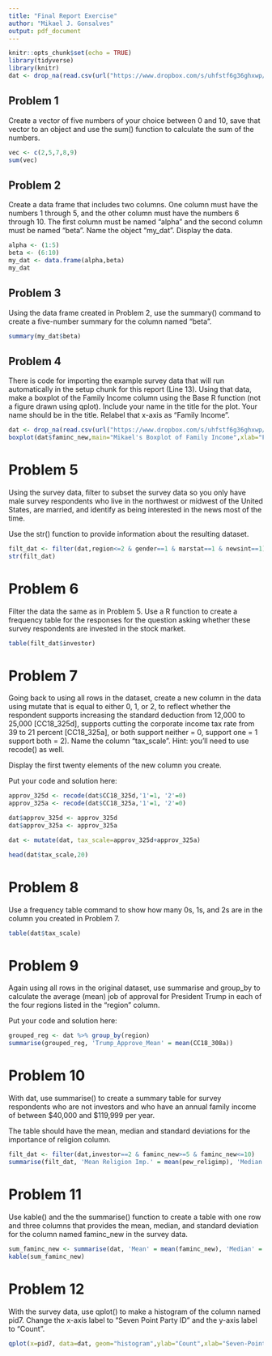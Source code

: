```yaml
---
title: "Final Report Exercise"
author: "Mikael J. Gonsalves"
output: pdf_document
---
```


```r
knitr::opts_chunk$set(echo = TRUE)
library(tidyverse)
library(knitr)
dat <- drop_na(read.csv(url("https://www.dropbox.com/s/uhfstf6g36ghxwp/cces_sample_coursera.csv?raw=1")))
```

## Problem 1

Create a vector of five numbers of your choice between 0 and 10, save that vector to an object and use the sum() function to calculate the sum of the numbers.

```r
vec <- c(2,5,7,8,9)
sum(vec)
```

## Problem 2

Create a data frame that includes two columns. One column must have the numbers 1 through 5, and the other column must have the numbers 6 through 10. The first column must be named “alpha” and the second column must be named “beta”. Name the object “my_dat”. Display the data.

```r
alpha <- (1:5)
beta <- (6:10)
my_dat <- data.frame(alpha,beta)
my_dat
```

## Problem 3

Using the data frame created in Problem 2, use the summary() command to create a five-number summary for the column named “beta”.

```r
summary(my_dat$beta)
```
## Problem 4

There is code for importing the example survey data that will run automatically in the setup chunk for this report (Line 13). Using that data, make a boxplot of the Family Income column using the Base R function (not a figure drawn using qplot). Include your name in the title for the plot. Your name should be in the title. Relabel that x-axis as "Family Income".

```r
dat <- drop_na(read.csv(url("https://www.dropbox.com/s/uhfstf6g36ghxwp/cces_sample_coursera.csv?raw=1")))
boxplot(dat$faminc_new,main="Mikael's Boxplot of Family Income",xlab="Family Income")
```

# Problem 5

Using the survey data, filter to subset the survey data so you only have male survey respondents who live in the northwest or midwest of the United States, are married, and identify as being interested in the news most of the time. 

Use the str() function to provide information about the resulting dataset.
 
```r
filt_dat <- filter(dat,region<=2 & gender==1 & marstat==1 & newsint==1)
str(filt_dat)
```
# Problem 6

Filter the data the same as in Problem 5. Use a R function to create a frequency table for the responses for the question asking whether these survey respondents are invested in the stock market. 

```r
table(filt_dat$investor)
``` 
# Problem 7

Going back to using all rows in the dataset, create a new column in the data using mutate that is equal to either 0, 1, or 2, to reflect whether the respondent supports increasing the standard deduction from 12,000 to 25,000 [CC18_325d],
supports cutting the corporate income tax rate from 39 to 21 percent [CC18_325a], 
or both 
support neither = 0, 
support one = 1
support both = 2). 
Name the column "tax_scale". Hint: you'll need to use recode() as well.
 
Display the first twenty elements of the new column you create.

Put your code and solution here:

```r
approv_325d <- recode(dat$CC18_325d,'1'=1, '2'=0)
approv_325a <- recode(dat$CC18_325a,'1'=1, '2'=0)

dat$approv_325d <- approv_325d
dat$approv_325a <- approv_325a

dat <- mutate(dat, tax_scale=approv_325d+approv_325a)

head(dat$tax_scale,20)
```

# Problem 8

Use a frequency table command to show how many 0s, 1s, and 2s are in the column you created in Problem 7.

```r
table(dat$tax_scale)
```

# Problem 9

Again using all rows in the original dataset, use summarise and group_by to calculate the average (mean) job of approval for President Trump in each of the four regions listed in the "region" column.

Put your code and solution here:
 
```r
grouped_reg <- dat %>% group_by(region)
summarise(grouped_reg, 'Trump_Approve_Mean' = mean(CC18_308a))
```
 
# Problem 10

With dat, use summarise() to create a summary table for survey respondents who  are not investors
and who have an annual family income of between $40,000 and $119,999 per year.


The table should have the mean, median and standard deviations for the importance of religion column.

```r
filt_dat <- filter(dat,investor==2 & faminc_new>=5 & faminc_new<=10)
summarise(filt_dat, 'Mean Religion Imp.' = mean(pew_religimp), 'Median Religion Imp.' = median(pew_religimp), 'Standard Dev. Religion Imp.' = sd(pew_religimp))
```

# Problem 11

Use kable() and the the summarise() function to create a table with one row and three columns that provides the mean, median, and standard deviation for the column named faminc_new in the survey data.


```r
sum_faminc_new <- summarise(dat, 'Mean' = mean(faminc_new), 'Median' = median(faminc_new), 'Std. Dev.' = sd(faminc_new))
kable(sum_faminc_new) 
```

# Problem 12

With the survey data, use qplot() to make a histogram of the column named pid7. Change the x-axis label to "Seven Point Party ID" and the y-axis label to "Count".

```r
qplot(x=pid7, data=dat, geom="histogram",ylab="Count",xlab="Seven-Point Party ID")
```
